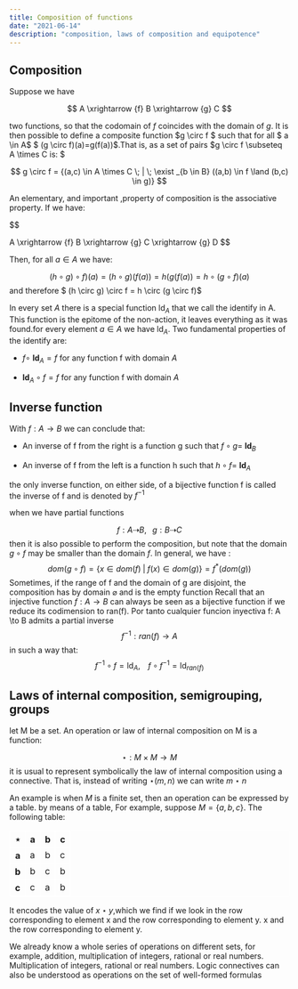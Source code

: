 ```yaml
---
title: Composition of functions 
date: "2021-06-14"
description: "composition, laws of composition and equipotence"
---
```

## Composition
Suppose we have 

$$
 A \xrightarrow {f} B \xrightarrow {g} C
$$

two functions, so that the codomain of $f$ coincides with the domain of $g$. It is then possible to define a composite function $g \circ f $ such that for all $ a \in A$ $ (g \circ f)(a)=g(f(a))$.That is, as a set of pairs $g \circ f \subseteq A \times C is: $

$$
g \circ f = {(a,c) \in A \times C \; | \; \exist _{b \in B} ((a,b) \in f \land (b,c) \in g)} 
$$

An elementary, and important ,property of composition is the associative property. If we have:

$$

 A \xrightarrow {f} B \xrightarrow {g} C \xrightarrow {g} D
$$

Then, for all $a \in A$ we have:

$$
(h \circ g) \circ f)(a) = (h \circ g)(f(a))= h(g(f(a))= h \circ (g \circ f)(a)
$$
and therefore $ (h \circ g) \circ f = h \circ (g \circ f)$


In every set $A$ there is a special function ld$_{A}$ that we call the identify in A. This function is the epitome of the non-action, it leaves everything as it was found.for every element $a \in A$ we have ld$_{A}$. Two fundamental properties of the identify are:

- $f \circ$ __ld__$_A=f$ for any function f with domain $A$


- __ld__$_A \circ f = f$ for any function f with domain $A$

## Inverse function
With $f : A \to B$ we can conclude that: 

- An inverse of f from the right is a function g such that $f \circ g =$ __ld__$_{B}$

- An inverse of f from the left is a function h such that $h \circ f =$ __ld__$_{A}$

the only inverse function, on either side, of a bijective function f is called the inverse of f and is denoted by $f^{-1}$

when we have partial functions 

$$
f: A \dashrightarrow B, \;\;\; g: B \dashrightarrow C
$$
then it is also possible to perform the composition, but note that the domain $g \circ f$ may be smaller than the domain $f$. In general, we have :
$$
dom(g \circ f) = \{ x \in dom(f) \; | \; f(x)\in dom(g) \} =f^{*}(dom(g))
$$
Sometimes, if the range of f and the domain of g are disjoint, the composition has by domain $\varnothing$ and is the empty function
Recall that an injective function $f: A \to B$ can always be seen as a bijective function if we reduce its codimension to ran(f). Por tanto cualquier funcion inyectiva f: A \to B admits a partial inverse
$$
f^{-1}:ran(f)\to A
$$
in such a way that:
$$
f^{-1} \circ f = \text{ld}_{A},\;\;\;\; f \circ f^{-1}= \text{ld}_{ran(f)}
$$

## Laws of internal composition, semigrouping, groups

let M be a set. An operation or law of internal composition on M is a function:

$$
\star : M \times M \to M
$$
it is usual to represent symbolically the law of internal composition using a connective. That is, instead of writing $\star (m,n)$ we can write $m \star n$


An example is when $M$ is a finite set, then an operation can be expressed by a table. by means of a table, For example, suppose $M= \{ a,b,c\}$. The following table:
<center><table style="border:1px solid white">
<tr>
    <th style="border:1px solid white">⋆</th>
    <th style="border:1px solid white">a</th>
    <th style="border:1px solid white">b</th>
    <th style="border:1px solid white">c</th>
</tr>
<tr>
    <th style="border:1px solid white">a</th>
    <td style="border:1px solid white">a</td>
    <td style="border:1px solid white">b</td>
    <td style="border:1px solid white">c</td>
</tr>
<tr>
    <th style="border:1px solid white">b</th>
    <td style="border:1px solid white">b</td>
    <td style="border:1px solid white">c</td>
    <td style="border:1px solid white">b</td>
</tr>
<tr>
    <th style="border:1px solid white">c</th>
    <td style="border:1px solid white">c</td>
    <td style="border:1px solid white">a</td>
    <td style="border:1px solid white">b</td>
</tr>
</table>
</center>

It encodes the value of $x\star y$,which we find if we look in the row corresponding to element x and the row corresponding to element y. x and the row corresponding to element y.

We already know a whole series of operations on different sets, for example, addition, multiplication of integers, rational or real numbers. Multiplication of integers, rational or real numbers. Logic connectives can also be understood as operations on the set of well-formed formulas
